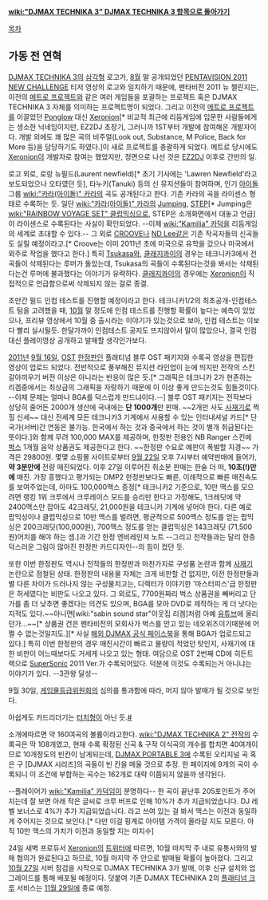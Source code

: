 '''[[wiki:"DJMAX TECHNIKA 3" DJMAX TECHNIKA 3 항목으로 돌아가기]]'''

[[목차]]

== 가동 전 연혁 ==

{{{#!HTML
<object width="560" height="315"><param name="movie" value="http://www.youtube.com/v/Ryqd91G0Zi0?version=3&amp;hl=ko_KR&amp;hd=1"></param><param name="allowFullScreen" value="true"></param><param name="allowscriptaccess" value="always"></param><embed src="http://www.youtube.com/v/Ryqd91G0Zi0?version=3&amp;hl=ko_KR&amp;hd=1" type="application/x-shockwave-flash" width="560" height="315" allowscriptaccess="always" allowfullscreen="true"></embed></object>
}}}

[[DJMAX TECHNIKA 3]]의 [[삼각형]] 로고가, [[8월]] 말 공개되었던 [http://www.youtube.com/watch?v=rQqdNcNi5M0&feature=youtu.be PENTAVISION 2011 NEW CHALLENGE] 티저 영상의 로고와 일치하기 때문에, 펜타비전 2011 뉴 챌린지는, 이전의 [[메트로 프로젝트]]와 같은 여러 게임들을 포괄하는 프로젝트 혹은 DJMAX TECHNIKA 3 자체를 의미하는 프로젝트명이 되었다. 그리고 이전의 [[메트로 프로젝트]]를 이끌었던 [[Ponglow]] 대신 [[Xeronion]][* 비교적 최근에 리듬게임에 입문한 사람들에게는 생소한 닉네임이지만, EZ2DJ 초창기, 그러니까 1ST부터 개발에 참여해온 개발자이다. 개발 외에도 꽤 많은 곡의 비주얼(Look out, Substance, M Police, Back for More 등)을 담당하기도 하였다.]이 새로 프로젝트를 총괄하게 되었다. 메트로 당시에도 [[Xeronion]]이 개발자로 참여는 했었지만, 정면으로 나선 것은 [[EZ2DJ]] 이후로 간만의 일.

로고 외로, 로랑 뉴필드(Laurent newfield)[* 초기 기사에는 'Lawren Newfield'라고 보도되었으나 오타였던 듯], 타누키(Tanuki) 등의 신 뮤지션들이 참여하며, 인기 [[아이돌]] 그룹 [[wiki:"카라(아이돌)" 카라]]의 곡도 공개된다고 한다. 기존 카라의 곡을 라이센스 형태로 수록하는 듯. 일단 [[wiki:"카라(아이돌)" 카라]]의 [[Jumping]], [[STEP]][* Jumping은 [[wiki:"RAINBOW VOYAGE SET" 클럽믹싱]]으로, STEP은 소개화면에서 대놓고 언급]이 라이센스로 수록된다는 사실이 확인되었다. --이제 [[wiki:"Kamilia" 카덕]]을 리듬게임의 세계로 초대할 수 있다.-- 그 외로 [[CROOVE]]나 [[ND Lee]]같은 기존 작곡자들의 신곡들도 실릴 예정이라고.[* Croove는 이미 2011년 초에 미국으로 유학을 갔으나 미국에서 외주로 작업을 했다고 한다.] 특히 [[Tsukasa]]와, [[클래지콰이]]의 경우는 테크니카3에서 전 곡들이 삭제된다는 루머가 돌았는데, Tsukasa의 곡들이 수록된다는것을 봐서는 삭제된다는건 루머에 불과했다는 이야기가 유력하다. [[클래지콰이]]의 경우에는 [[Xeronion]]이 직접적으로 언급함으로써 삭제되지 않는 걸로 종결.

조만간 필드 인컴 테스트를 진행할 예정이라고 한다. 테크니카1/2의 최초공개-인컴테스트 텀을 고려했을 때, [[10월]] 말 정도에 인컴 테스트를 진행할 확률이 높다는 예측이 있었으나, 프리뷰 영상에서 10월 중 출시라는 이야기가 있는것으로 보아, 인컴 테스트는 이보다 빨리 실시될듯. 한달가까이 인컴테스트 공지도 뜨지않아서 말이 많았으나, 결국 인컴대신 플레이영상 공개하고 발매할 생각인가보다.

[[2011년]] [[9월 16일]], [[OST]] [[한정판]]인 플래티넘 블루 OST 패키지와 수록곡 영상을 편집한 영상이 업로드 되었다. 전반적으로 풍부해진 뮤지션 라인업이 눈에 띄지만 전작의 스킨 갈아끼우기 버전 이상은 아니라는 반응이 많은 듯.[* 그래픽은 테크니카 2가 현존하는 리겜중에서는 최상급의 그래픽을 자랑하기 때문에 이 이상 좋게 만드는것도 힘들것이다. --이제 문제는 얼마나 BGA를 덕스럽게 만드냐이다.--] 블루 OST 패키지는 전작보다 상당히 줄어든 2000개 생산에 국내에는 '''단 1000개'''만 판매. ~~2개만 사도 [[사재기]]로 찍힐 신세~~ 대신 전세계 모든 테크니카3 기계에서 사용할 수 있는 인터내셔널 카드[* 단 국가(서버)간 연동은 불가능. 한국에서 하는 것과 중국에서 하는 것이 별개 취급된다는 뜻이다.]와 함께 무려 100,000 MAX를 제공하며, 한정판 전용인 NB Ranger 스킨에 [[벅스]] 1개월 음악 상품권도 제공한다고 한다. ~~한정판 수요로 예판이 폭발할 지경~~ 가격은 29800원. 몇몇 쇼핑몰 사이트로부터 [[9월 22일]] 오후 7시부터 예약판매에 들어가, '''약 3분만에''' 전량 매진되었다. 이후 27일 이루어진 취소분 판매는 한술 더 떠, '''10초(!)만에''' 매진. 가장 흥했다고 평가되는 DMP2 한정판보다도 빠른, 이례적으로 빠른 매진속도를 보여주었는데, 아마도 100,000맥스 증정[* 테크니카2 기준으로, 10만 맥스를 모으려면 랭킹 1위 크루에서 크루레이스 모드를 승리만 한다고 가정해도, 1크레딧에 약 2400맥스만 잡아도 42크레딧, 21,000원을 테크니카 기계에 넣어야 한다. 다른 예로 팝믹싱이나 클럽믹싱으로 10만 맥스를 벌려면, 평균적으로 500맥스 정도를 얻는 팝믹싱은 200크레딧(100,000원), 700맥스 정도를 얻는 클럽믹싱은 143크레딧 (71,500원)어치를 해야 하는 셈.]과 기간 한정 엔비레인져 노트 --그리고 전작들과는 달리 한층 덕스러운 그림이 많아진 한정판 카드디자인--의 힘이 컸던 듯.

또한 이번 한정판도 역시나 전작들의 한정판과 마찬가지로 구성품 논란과 함께 [[사재기]] 논란으로 점철된 상태. 한정판의 내용물 자체는 크게 비판할 건 없지만, 이전 한정판들과 별 다른 차이가 드러나지 않는 구성물치고는, 디렉터가 이야기한 '마스터피스'급 한정판은 허세였다는 비판도 나오고 있다. 그 외로도, 7700원짜리 벅스 상품권을 빼버리고 단가를 좀 더 낮추면 좋겠다는 의견도 있으며, BGA를 모아 DVD로 제작하는 게 더 낫다는 지적도 있다.~~아니면[wiki:"sabin sound star"이웃집 리겜]처럼 아예 [http://www.youtube.com/user/3SFACTORY 유튜브]에 올리던가...~~[* 상품권 건은 펜타비전의 모회사가 벅스를 안고 있는 네오위즈이기때문에 어쩔 수 없는것일지도.][* 사실 [http://www.facebook.com/djmaxofficial 해외 DJMAX 공식 페이스북]을 통해 BGA가 업로드되고 있다.] 특히 이번 한정판의 경우 매진시간이 빠르고 물량이 적었던 탓인지, 사재기에 대한 비판이 어느때보다도 거세게 나오고 있는 형태. 여담으로 OST 2번째 CD에 히든트랙으로 [[SuperSonic]] 2011 Ver.가 수록되어있다. 덕분에 이것도 수록되는거 아니냐는 이야기가 있다. --3관왕 달성--

9월 30일, [[게임물등급위원회]]의 심의를 통과함에 따라, 머지 않아 발매가 될 것으로 보인다.

아쉽게도 카드리더기는 [[터치]]형이 아닌 듯.[http://twitter.com/xeronion/status/124537917350744064 #]

소개에따르면 약 160여곡의 볼륨이라고한다. [[wiki:"DJMAX TECHNIKA 2" 전작]]의 수록곡은 딱 108개였고, 현재 수록 확정된 신곡 & 구작 이식곡의 개수를 합치면 40여개이므로 10개정도의 빈칸이 남게되는데, [[DJMAX PORTABLE 3]]에 수록된 오리지널 곡 혹은 구 [DJMAX 시리즈]의 곡들이 빈 칸을 메울 것으로 추정. 한 페이지에 9개의 곡이 수록되니 이 조건에 부합하는 곡수는 162개로 대략 이쯤되지 않을까 생각된다.

{{{#!HTML
<iframe width="560" height="315" src="http://www.youtube.com/embed/ik4sqt7u9xA" frameborder="0" allowfullscreen></iframe>
}}}
--플레이어가 [[wiki:"Kamilia" 카덕]]임이 분명하다--
한 곡이 끝난후 205포인트가 주어지는데 잘 보면 아래 작은 글씨로 크루 버프로 인해 10%가 추가 지급되었습니다. DJ 레벨 보너스로 4%가 추가 지급되었습니다. 라고 쓰여 있는 걸 봐서 맥스는 이전과 동일하게 주어지는 것으로 보인다.[* 다만 이걸 핑계로 아이템 가격이 올라갈 지도 모른다. 아직 10만 맥스의 가치가 이전과 동일할 지는 미지수]

24일 새벽 프로듀서 [[Xeronion]]의 [[트위터]]에 따르면, 10월 마지막 주 내로 유통사와의 발매 협의가 완료된다고 하므로, 10월 마지막 주 안으로 발매될 확률이 높아졌다. 그리고 [[10월 27일]] 서버 점검을 시작으로 DJMAX TECHNIKA 3가 발매, 이후 신규 설치와 업그레이드를 통해 배포될 예정이다. 덧붙여 기존 DJMAX TECHNIKA 2의 [[플래티넘 크루]] 서비스는 [[11월 29일]]에 종료 예정.
